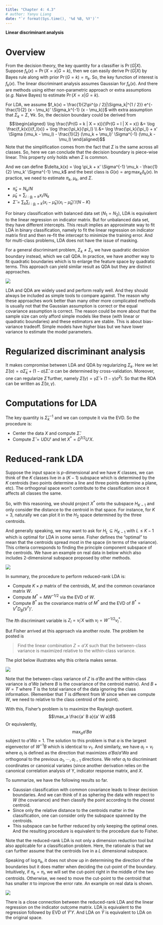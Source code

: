 ```yaml
---
title: "Chapter 4: 4.3"
# author: Yanyu Liang
date: "`r format(Sys.time(), '%d %B, %Y')`"
---
```


$$
\newcommand{\epe}{\text{EPE}}
\newcommand{\E}{\text{E}}
\newcommand{\mse}{\text{MSE}}
\newcommand{\tdata}{\mathcal{T}}
\newcommand{\bias}{\text{Bias}}
\newcommand{\var}{\text{Var}}
\newcommand{\cov}{\text{Cov}}
\newcommand{\corr}{\text{Corr}}
\newcommand{\rss}{\text{RSS}}
\newcommand{\tr}{\text{tr}}
\newcommand{\ridge}{\text{ridge}}
\newcommand{\pcr}{\text{pcr}}
\newcommand{\ls}{\text{ls}}
\newcommand{\tr}{\text{tr}}
\newcommand{\df}{\text{df}}
\newcommand{\FS}{\text{FS}}
\newcommand{\wt}{\widetilde}
$$
**Linear discriminant analysis**

# Overview 

From the decision theory, the key quantity for a classifier is $\Pr(G | X)$. Suppose $f_k(x) = \Pr(X = x | G = k)$, then we can easily derive $\Pr(G | X)$ by Bayes rule along with prior $\Pr(G = k) = \pi_k$. So, the key function of interest is $f_k(x)$. 
The linear discriminant analysis assumes Gaussian for $f_k(x)$. And there are methods using either non-parametric approach or extra assumptions (*e.g.* Naive Bayes) to estimate $\Pr(X = x | G = k)$.

For LDA, we assume $f_k(x) = \frac{1}{2\pi^{p / 2}|\Sigma_k|^{1 / 2}} e^{-\frac{1}{2} (x - \mu_k)' \Sigma_k^{-1} (x - \mu_k)}$ with extra assumption that $\Sigma_k = \Sigma, ~ \forall k$.
So, the decision boundary could be derived from
$$\begin{aligned}
  \log \frac{\Pr(G = k | X = x)}{\Pr(G = l | X = x)} &= \log \frac{f_k(x)}{f_l(x)} + \log \frac{\pi_k}{\pi_l} \\
  &= \log \frac{\pi_k}{\pi_l} + x' \Sigma (\mu_k - \mu_l) - \frac{1}{2} (\mu_k + \mu_l)' \Sigma^{-1} (\mu_k - \mu_l)
\end{aligned}$$
Note that the simplification comes from the fact that $\Sigma$ is the same across all classes. 
So, here we can conclude that the decision boundary is piece-wise linear.
This property only holds when $\Sigma$ is common.

And we can define $\delta_k(x) = \log \pi_k + x' \Sigma^{-1} \mu_k - \frac{1}{2} \mu_k' \Sigma^{-1} \mu_k$ and the best class is $G(x) = \arg\max_k \delta_k(x)$. 
In practice, we need to estimate $\pi_k$, $\mu_k$, and $\Sigma$.

* $\hat\pi_k = N_k / N$
* $\hat\mu_k = \sum_{i: g_i = k} x_i / N_k$
* $\hat\Sigma = \sum_k \sum_{i: g_i = k} (x_i - \hat\mu_k) (x_i - \hat\mu_k)' / (N - K)$ 

For binary classification with balanced data set ($N_1 = N_2$), LDA is equivalent to the linear regression on indicator matrix. 
But for unbalanced data set, they have different intercepts.
This result implies an approximate way to fit LDA in binary classification, namely to fit the linear regression on indicator matrix first and then re-fit the intercept to minimize the training error.
And for multi-class problems, LDA does not have the issue of masking. 

For a general discriminant problem, $\Sigma_k \ne \Sigma_l$, we have quadratic decision boundary instead, which we call QDA.
In practice, we have another way to fit quadratic boundaries which is to enlarge the feature space by quadratic terms. This approach can yield similar result as QDA but they are distinct approaches.

![](../figures/c43_1.png)

LDA and QDA are widely used and perform really well. 
And they should always be included as simple tools to compare against.
The reason why these approaches work better than many other more complicated methods is usually not that the Gaussian assumption is correct or the equal covariance assumption is correct. 
The reason could be more about that the sample size can only afford simple models like these (with linear or quadratic boundaries) and these estimators are stable.
This is about bias-variance tradeoff. 
Simple models have higher bias but we have lower variance to estimate the model parameters.

# Regularized discriminant analysis

It makes compromise between LDA and QDA by regularizing $\Sigma_k$. Here we let $\hat\Sigma(\alpha) = \alpha \hat\Sigma_k + (1 - \alpha) \hat\Sigma$. $\alpha$ can be determined by cross-validation.
Moreover, one can regularize $\hat\Sigma$ further, namely $\hat\Sigma(\gamma) = \gamma \hat\Sigma + (1 - \gamma) \hat\sigma^2 I$. So that the RDA can be written as $\hat\Sigma(\alpha, \gamma)$.

# Computations for LDA

The key quantity is $\hat\Sigma_k^{-1}$ and we can compute it via the EVD.
So the procedure is:

* Center the data $X$ and compute $\hat\Sigma$.
* Compute $\hat\Sigma = U D U'$ and let $X^* = D^{1/2} U' X$.

# Reduced-rank LDA

Suppose the input space is $p$-dimensional and we have $K$ classes, we can think of the $K$ classes live in a $(K - 1)$ subspace which is determined by the $K$ centroids (two points determine a line and three points determine a plane, etc).
The orthogonal space won't contribute to the classification since it affects all classes the same.

So, with this reasoning, we should project $X^*$ onto the subspace $H_{K - 1}$ and only consider the distance to the centroid in that space.
For instance, for $K = 3$, naturally we can plot it in the $H_2$ space determined by the three centroids.

And generally speaking, we may want to ask for $H_L \subseteq H_{K - 1}$ with $L \le K - 1$ which is optimal for LDA in some sense. 
Fisher defines the "optimal" to mean that the centroids spread most in the space (in terms of the variance). 
This criteria corresponds to finding the principle component subspace of the centroids.
We have an example on real data in below which also includes 2-dimensional subspace proposed by other methods.

![](../figures/c43_2.png)

In summary, the procedure to perform reduced-rank LDA is:

* Compute $K \times p$ matrix of the centroids, $M$, and the common covariance matrix $W$.
* Compute $M^* = M W^{-1/2}$ via the EVD of $W$.
* Compute $B^*$ as the covariance matrix of $M^*$ and the EVD of $B^* = V^* D_B (V^*)'$.

The $l$th discriminant variable is $Z_l = v_l' X$ with $v_l = W^{-1/2} v_l^*$.

But Fisher arrived at this approach via another route. The problem he posted is 

> Find the linear combination $Z = a'X$ such that the between-class variance is maximized relative to the within-class variance.

The plot below illustrates why this criteria makes sense.

![](../figures/c43_3.png)

Note that the between-class variance of $Z$ is $a' B a$ and the within-class variance is $a' W a$ (where $B$ is the covariance of the centroid matrix). 
And $B + W = T$ where $T$ is the total variance of the data ignoring the class information. 
(Remember that $T$ is different from $W$ since when we compute $W$, we need to relative to the class centroid of the point).

With this, Fisher's problem is to maximize the Rayleigh quotient.
$$\max_a \frac{a' B a}{a' W a}$$
Or equivalently, 
$$\max_a a'Ba$$ subject to $a'Wa = 1$.
The solution to this problem is that $a$ is the largest eigenvector of $W^{-1}B$ which is identical to $v_1$. And similarly, we have $a_l = v_l$ where $a_l$ is defined as the direction that maximizes $a'Ba / a'Wa$ and orthogonal to the previous $a_1, \cdots, a_{l-1}$ directions.
We refer $a_l$ to discriminant coordinates or canonical variates (since another derivation relies on the canonical correlation analysis of Y, indicator response matrix, and $X$.

To summarize, we have the following results so far.

* Gaussian classification with common covariance leads to linear decision boundaries. And we can think of it as sphering the data with respect to $W$ (the covariance) and then classify the point according to the closest centroid.
* Since only the relative distance to the centroids matter in the classification, one can consider only the subspace spanned by the centroids.
* This subspace can be further reduced by only keeping the optimal ones. And the resulting procedure is equivalent to the procedure due to Fisher.

Note that the reduced-rank LDA is not only a dimension reduction tool but also applicable for a classification problem. Here, the rationale is that we can further assume that the centroids live in a $L$ dimensional subspace.

Speaking of $\log\pi_k$, it does not show up in determining the direction of the boundaries but it does matter when deciding the cut-point of the boundary. 
Intuitively, if $\pi_k = \pi_l$, we will set the cut-point right in the middle of the two centroids. 
Otherwise, we need to move the cut-point to the centroid that has smaller $\pi$ to improve the error rate.
An example on real data is shown.

![](../figures/c43_4.png)

There is a close connection between the reduced-rank LDA and the linear regression on the indicator outcome matrix.
LDA is equivalent to the regression followed by EVD of $\hat{Y}'Y$. And LDA on $\hat{Y}$ is equivalent to LDA on the original space.






